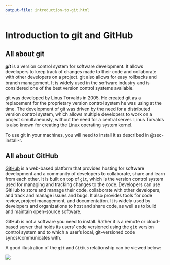 ```yaml
---
output-file: introduction-to-git.html
---
```


# Introduction to git and GitHub {#sec-intro-git}

## All about git {#sec-all-about-git}

***git*** is a version control system for software development. It allows developers to keep track of changes made to their code and collaborate with other developers on a project. git also allows for easy rollbacks and branch management. It is widely used in the software industry and is considered one of the best version control systems available.

git was developed by Linus Torvalds in 2005. He created git as a replacement for the proprietary version control system he was using at the time. The development of git was driven by the need for a distributed version control system, which allows multiple developers to work on a project simultaneously, without the need for a central server. Linus Torvalds is also known for creating the Linux operating system kernel.

To use git in your machines, you will need to install it as described in @sec-install-r.

## All about GitHub {#sec-all-about-github}

[GitHub](https://github.com) is a web-based platform that provides hosting for software development and a community of developers to collaborate, share and learn from each other. It is built on top of `git`, which is the version control system used for managing and tracking changes to the code. Developers can use GitHub to store and manage their code, collaborate with other developers, and track and manage issues and bugs. It also provides tools for code review, project management, and documentation. It is widely used by developers and organizations to host and share code, as well as to build and maintain open-source software.

GitHub is not a software you need to install. Rather it is a remote or cloud-based server that holds its users' code versioned using the `git` version control system and to which a user's local, git-versioned code syncs/communicates with.

A good illustration of the `git` and `GitHub` relationship can be viewed below:

![](images/git_and_github01b.png)

